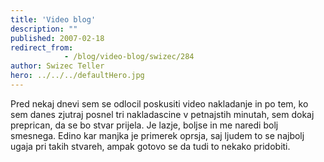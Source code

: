 ```yaml
---
title: 'Video blog'
description: ""
published: 2007-02-18
redirect_from: 
            - /blog/video-blog/swizec/284
author: Swizec Teller
hero: ../../../defaultHero.jpg
---
```

Pred nekaj dnevi sem se odlocil poskusiti video nakladanje in po tem, ko sem danes zjutraj posnel tri nakladascine v petnajstih minutah, sem dokaj preprican, da se bo stvar prijela. Je lazje, boljse in me naredi bolj smesnega. Edino kar manjka je primerek oprsja, saj ljudem to se najbolj ugaja pri takih stvareh, ampak gotovo se da tudi to nekako pridobiti.